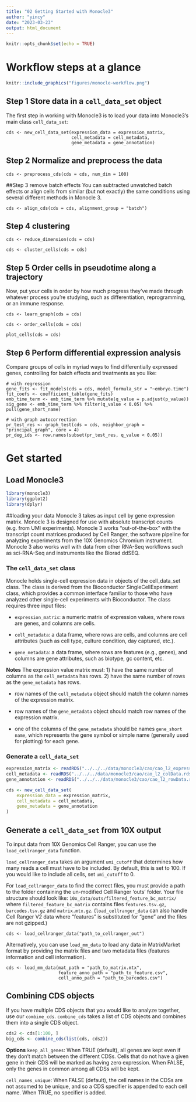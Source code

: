 ```yaml
---
title: "02 Getting Started with Monocle3"
author: "yincy"
date: "2023-03-23"
output: html_document
---
```


```r
knitr::opts_chunk$set(echo = TRUE)
```

# Workflow steps at a glance
```r
knitr::include_graphics("figures/monocle-workflow.png")
```


## Step 1 Store data in a `cell_data_set` object
The first step in working with Monocle3 is to load your data into Monocle3's main class `cell_data_set`:

```
cds <- new_cell_data_set(expression_data = expression_matrix, 
                         cell_metadata = cell_metadata, 
                         gene_metadata = gene_annotation)
```

## Step 2 Normalize and preprocess the data
```
cds <- preprocess_cds(cds = cds, num_dim = 100)
```

##Step 3 remove batch effects
You can subtracted unwatched batch effects or align cells from similar (but not exactly) the same conditions using several different methods in Monocle 3.

```
cds <- align_cds(cds = cds, alignment_group = "batch")
```

## Step 4 clustering
```
cds <- reduce_dimension(cds = cds)

cds <- cluster_cells(cds = cds)
```


## Step 5 Order cells in pseudotime along a trajectory
Now, put your cells in order by how much progress they've made through whatever process you're studying, such as differentiation, reprogramming, or an immune response.

```
cds <- learn_graph(cds = cds)

cds <- order_cells(cds = cds)

plot_cells(cds = cds)
```


## Step 6 Perform differential expression analysis
Compare groups of cells in myriad ways to find differentially expressed genes, controlling for batch effects and treatments as you like:

```
# with regression
gene_fits <- fit_models(cds = cds, model_formula_str = "~embryo.time")
fit_coefs <- coefficient_table(gene_fits)
emb_time_term <- emb_time_term %>% mutate(q_value = p.adjust(p_value))
sig_gene <- emb_time_term %>% filter(q_value < 0.05) %>% pull(gene_short_name)

# with graph autocorrection
pr_test_res <- graph_test(cds = cds, neighbor_graph = "principal_graph", core = 4)
pr_deg_ids <- row.names(subset(pr_test_res, q_value < 0.05))
```



# Get started
## Load Monocle3
```r
library(monocle3)
library(ggplot2)
library(dplyr)
```


##loading your data
Monocle 3 takes as input cell by gene expression matrix. Monocle 3 is designed for use with absolute transcript counts (e.g. from UMI experiments). Monocle 3 works "out-of-the-box" with the transcript count matrices produced by Cell Ranger, the software pipeline for analyzing experiments from the 10X Genomics Chromium instrument. Monocle 3 also works well with data from other RNA-Seq workflows such as sci-RNA-Seq and instruments like the Biorad ddSEQ.


### The `cell_data_set` class
Monocle holds single-cell expression data in objects of the cell_data_set class. The class is derived from the Bioconductor SingleCellExperiment class, which provides a common interface familiar to those who have analyzed other single-cell experiments with Bioconductor. The class requires three input files:

- `expression_matrix`: a numeric matrix of expression values, where rows are genes, and columns are cells.

- `cell_metadata`: a data frame, where rows are cells, and columns are cell attributes (such as cell type, culture condition, day captured, etc.).  

- `gene_metadata`: a data frame, where rows are features (e.g., genes), and columns are gene attributes, such as biotype, gc content, etc. 


**Notes**
The expression value matrix must: 1) have the same number of columns as the `cell_metadata` has rows.  2) have the same number of rows as the `gene_metadata` has rows.

- row names of the `cell_metadata` object should match the column names of the expression matrix.  

- row names of the `gene_metadata` object should match row names of the expression matrix.

- one of the columns of the `gene_metadata` should be names `gene_short name`, which represents the gene symbol or simple name (generally used for plotting) for each gene.  


### Generate a `cell_data_set`
```r
expression_matrix <- readRDS("../../../data/monocle3/cao/cao_l2_expression.rds")
cell_metadata <- readRDS("../../../data/monocle3/cao/cao_l2_colData.rds")
gene_annotation <- readRDS("../../../data/monocle3/cao/cao_l2_rowData.rds")

cds <- new_cell_data_set(
    expression_data = expression_matrix, 
    cell_metadata = cell_metadata, 
    gene_metadata = gene_annotation
)
```


## Generate a `cell_data_set` from 10X output
To input data from 10X Genomics Cell Ranger, you can use the `load_cellranger_data` function.

`load_cellranger_data` takes an argument `umi_cutoff` that determines how many reads a cell must have to be included. By default, this is set to 100. If you would like to include all cells, set `umi_cutoff` to 0.

For `load_cellranger_data` to find the correct files, you must provide a path to the folder containing the un-modified Cell Ranger 'outs' folder. Your file structure should look like: `10x_data/outs/filtered_feature_bc_matrix/` where `filtered_feature_bc_matrix` contains files `features.tsv.gz`, `barcodes.tsv.gz` and `matrix.mtx.gz`. (`load_cellranger_data` can also handle Cell Ranger V2 data where "features" is substituted for "gene" and the files are not gzipped.)


```
cds <- load_cellranger_data("path_to_cellranger_out")
```

Alternatively, you can use `load_mm_data` to load any data in MatrixMarket format by providing the matrix files and two metadata files (features information and cell information).


```
cds <- load_mm_data(mat_path = "path_to_matrix.mtx", 
                    feature_anno_path = "path_to_feature.csv",
                    cell_anno_path = "path_to_barcodes.csv")
```

## Combining CDS objects
If you have multiple CDS objects that you would like to analyze together, use our `combine_cds`. `combine_cds` takes a list of CDS objects and combines them into a single CDS object.

```r
cds2 <- cds[1:100, ]
big_cds <- combine_cds(list(cds, cds2))
```


**Options**
`keep_all_genes`: When TRUE (default), all genes are kept even if they don't match between the different CDSs. Cells that do not have a given gene in their CDS will be marked as having zero expression. When FALSE, only the genes in common among all CDSs will be kept.

`cell_names_unique`: When FALSE (default), the cell names in the CDSs are not assumed to be unique, and so a CDS specifier is appended to each cell name. When TRUE, no specifier is added.







